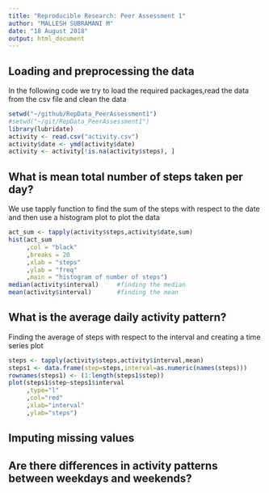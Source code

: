 ```yaml
---
title: "Reproducible Research: Peer Assessment 1"
author: "MALLESH SUBRAMANI M"
date: "18 August 2018"
output: html_document
---
```

## Loading and preprocessing the data
In the following code we try to load the required packages,read the data from the csv file and clean the data
```r
setwd("~/github/RepData_PeerAssessment1")
#setwd("~/git/RepData_PeerAssessment1")
library(lubridate)
activity <- read.csv("activity.csv")
activity$date <- ymd(activity$date)
activity <- activity[!is.na(activity$steps), ]
```

## What is mean total number of steps taken per day?
We use tapply function to find the sum of the steps with respect to the date and then use a histogram plot to plot the data

```r
act_sum <- tapply(activity$steps,activity$date,sum)
hist(act_sum
     ,col = "black"
     ,breaks = 20
     ,xlab = "steps"
     ,ylab = "freq"
     ,main = "histogram of number of steps")
median(activity$interval)     #finding the median 
mean(activity$interval)       #finding the mean

```


## What is the average daily activity pattern?
Finding the average of steps with respect to the interval and creating a time series plot
```r
steps <- tapply(activity$steps,activity$interval,mean)
steps1 <- data.frame(step=steps,interval=as.numeric(names(steps)))
rownames(steps1) <- (1:length(steps1$step))
plot(steps1$step~steps1$interval
     ,type="l"
     ,col="red"
     ,xlab="interval"
     ,ylab="steps")
```

## Imputing missing values



## Are there differences in activity patterns between weekdays and weekends?

